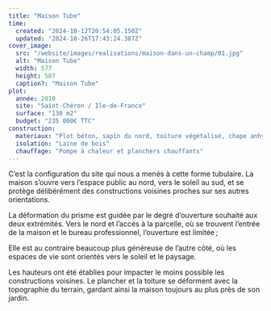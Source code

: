 ```yaml
---
title: "Maison Tube"
time:
  created: "2024-10-12T20:54:05.150Z"
  updated: "2024-10-26T17:43:24.387Z"
cover_image:
  src: "/website/images/realisations/maison-dans-un-champ/01.jpg"
  alt: "Maison Tube"
  width: 577
  height: 507
  caption?: "Maison Tube"
plot:
  année: 2010
  site: "Saint-Chéron / Ile-de-France"
  surface: "130 m2"
  budget: "235 000€ TTC"
construction:
  materiaux: "Plot béton, sapin du nord, toiture végétalisé, chape anhydrite"
  isolation: "Laine de bois"
  chauffage: "Pompe à chaleur et planchers chauffants"
---
```


C’est la configuration du site qui nous a menés à cette forme tubulaire. La maison s’ouvre vers l’espace public au nord, vers le soleil au sud, et se protège délibérément des constructions voisines proches sur ses autres orientations.

La déformation du prisme est guidée par le degré d’ouverture souhaité aux deux extrémités.
Vers le nord et l’accès à la parcelle, où se trouvent l’entrée de la maison et le bureau professionnel, l’ouverture est limitée ;

Elle est au contraire beaucoup plus généreuse de l’autre côté, où les espaces de vie sont orientés vers le soleil et le paysage.

Les hauteurs ont été établies pour impacter le moins possible les constructions voisines. Le plancher et la toiture se déforment avec la topographie du terrain, gardant ainsi la maison toujours au plus près de son jardin.
